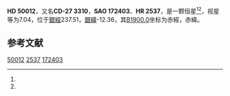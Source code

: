 {{Starbox begin
| name = HD 50012
}}
{{Starbox observe
| epoch = [[J2000.0|J2000.0]]
| constell = {{星座名待查}}<ref name=SIMBAD>{{cite web
 | url=http://simbad.u-strasbg.fr/simbad/sim-id?Ident=HR+2537
 | title =Pulsating variable Star
 | publisher=Centre de Données astronomiques de Strasbourg
 | work=SIMBAD
 | accessdate=2012-07-13}}</ref><ref name=DATA>{{cite web
 | url=http://vizier.u-strasbg.fr/viz-bin/VizieR-5?-out.add=.&-source=5050&-corr=PK=HR&-out.max=9999&HR=2537
 | title=VizieR Detailed Page
 | accessdate=2012-07-13
 | archive-date=2016-03-04
 | archive-url=https://web.archive.org/web/20160304213707/http://vizier.u-strasbg.fr/viz-bin/VizieR-5?-out.add=.&-source=5050&-corr=PK=HR&-out.max=9999&HR=2537
 | dead-url=no
 }}</ref>
| 星官 = 
| ra = {{RA|6|50|6}}<ref name=SIMBAD /><ref name=DATA />
| dec = {{DEC|-27|20|2}}<ref name=SIMBAD /><ref name=DATA />
| appmag_v = 7.04<ref name=SIMBAD /><ref name=DATA />
}}
{{Starbox character
| class = B2IV<ref name=SIMBAD /><ref name=DATA />
| b-v = -0.18<ref name=SIMBAD /><ref name=DATA />
| u-b = -0.82<ref name=SIMBAD /><ref name=DATA />
| r-i = <ref name=SIMBAD /><ref name=DATA />
| variable = 
}}
{{Starbox astrometry
| radial_v = -0.82
| prop_mo_ra = 33
| parallax = 
| p_error = 
}}
{{Starbox catalog
| names =CD-27 3310，[[SAO星表|SAO]] 172403，[[HD星表|HD]] 50012，[[HR星表|HR]] 2537}}
{{Starbox reference |Simbad=HR+2537}}
{{Starbox end}}

'''HD 50012'''，又名'''CD-27 3310'''，'''SAO 172403'''、'''HR 2537'''，是一颗恒星<ref name=SIMBAD /><ref name=DATA />，视星等为7.04，位于[[銀道座標系|銀經]]237.51，[[銀道座標系|銀緯]]-12.36，其[[B1900.0|B1900.0]]坐标为赤經{{RA|6|46|6}}，赤緯{{DEC|-27|-12.36|5}}。

== 参考文献 ==
{{reflist}}

{{star-stub}}

[[Category:HD和HDE天體|50012]]
[[Category:HR天體|2537]]
[[Category:SAO天體|172403]]